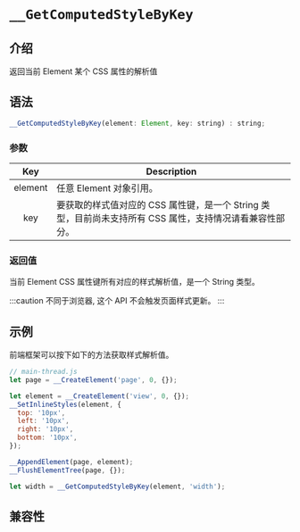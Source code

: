 # `__GetComputedStyleByKey`

## 介绍

返回当前 Element 某个 CSS 属性的解析值

## 语法

```jsx
__GetComputedStyleByKey(element: Element, key: string) : string;
```

### 参数

|   Key   | Description                                                                                              |
| :-----: | -------------------------------------------------------------------------------------------------------- |
| element | 任意 Element 对象引用。                                                                                  |
|   key   | 要获取的样式值对应的 CSS 属性键，是一个 String 类型，目前尚未支持所有 CSS 属性，支持情况请看兼容性部分。 |

### 返回值

当前 Element CSS 属性键所有对应的样式解析值，是一个 String 类型。

:::caution
不同于浏览器, 这个 API 不会触发页面样式更新。
:::

## 示例

前端框架可以按下如下的方法获取样式解析值。

```jsx
// main-thread.js
let page = __CreateElement('page', 0, {});

let element = __CreateElement('view', 0, {});
__SetInlineStyles(element, {
  top: '10px',
  left: '10px',
  right: '10px',
  bottom: '10px',
});

__AppendElement(page, element);
__FlushElementTree(page, {});

let width = __GetComputedStyleByKey(element, 'width');
```

## 兼容性


<LegacyCompatTable metadata="elements/get-computed-style-supported-properties" />
